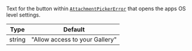 Text for the button within [`AttachmentPickerError`](../../../../core-components/overlay-provider#attachmentpickererror) that opens the apps OS level settings.

| Type | Default |
| - | - |
| string | "Allow access to your Gallery" |